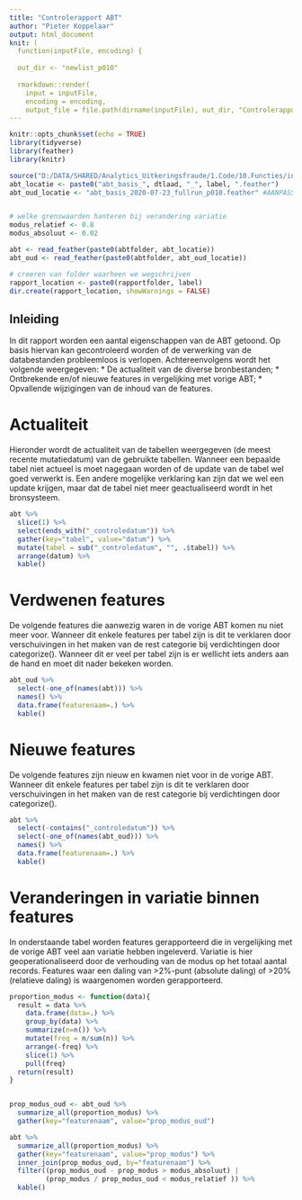 ```yaml
---
title: "Controlerapport ABT"
author: "Pieter Koppelaar"
output: html_document
knit: (
  function(inputFile, encoding) {
  
  out_dir <- "newlist_p010"
  
  rmarkdown::render(
    input = inputFile,
    encoding = encoding,
    output_file = file.path(dirname(inputFile), out_dir, "Controlerapport_abt.html")) })
---
```


```r
knitr::opts_chunk$set(echo = TRUE)
library(tidyverse)
library(feather)
library(knitr)

source("D:/DATA/SHARED/Analytics_Uitkeringsfraude/1.Code/10.Functies/init.R")
abt_locatie <- paste0("abt_basis_", dtlaad, "_", label, ".feather")
abt_oud_locatie <- "abt_basis_2020-07-23_fullrun_p010.feather" #AANPASSEN AAN ABT WAARMEE JE VERGELIJKT


# welke grenswaarden hanteren bij verandering variatie
modus_relatief <- 0.8
modus_absoluut <- 0.02

abt <- read_feather(paste0(abtfolder, abt_locatie))
abt_oud <- read_feather(paste0(abtfolder, abt_oud_locatie)) 

# creeren van folder waarheen we wegschrijven
rapport_location <- paste0(rapportfolder, label)
dir.create(rapport_location, showWarnings = FALSE)

```

## Inleiding

In dit rapport worden een aantal eigenschappen van de ABT getoond. Op basis hiervan kan gecontroleerd worden of de verwerking van de databestanden probleemloos is verlopen. Achtereenvolgens wordt het volgende weergegeven:
* De actualiteit van de diverse bronbestanden;
* Ontbrekende en/of nieuwe features in vergelijking met vorige ABT;
* Opvallende wijzigingen van de inhoud van de features.

# Actualiteit

Hieronder wordt de actualiteit van de tabellen weergegeven (de meest recente mutatiedatum) van de gebruikte tabellen. Wanneer een bepaalde tabel niet actueel is moet nagegaan worden of de update van de tabel wel goed verwerkt is. Een andere mogelijke verklaring kan zijn dat we wel een update krijgen, maar dat de tabel niet meer geactualiseerd wordt in het bronsysteem.

```r
abt %>%
  slice(1) %>%
  select(ends_with("_controledatum")) %>%
  gather(key="tabel", value="datum") %>%
  mutate(tabel = sub("_controledatum", "", .$tabel)) %>% 
  arrange(datum) %>%
  kable()
```


# Verdwenen features
De volgende features die aanwezig waren in de vorige ABT komen nu niet meer voor. Wanneer dit enkele features per tabel zijn is dit te verklaren door verschuivingen in het maken van de rest categorie bij verdichtingen door categorize(). Wanneer dit er veel per tabel zijn is er wellicht iets anders aan de hand en moet dit nader bekeken worden.
```r
abt_oud %>% 
  select(-one_of(names(abt))) %>% 
  names() %>% 
  data.frame(featurenaam=.) %>% 
  kable()
```


# Nieuwe features
De volgende features zijn nieuw en kwamen niet voor in de vorige ABT. Wanneer dit enkele features per tabel zijn is dit te verklaren door verschuivingen in het maken van de rest categorie bij verdichtingen door categorize().
```r
abt %>% 
  select(-contains("_controledatum")) %>%
  select(-one_of(names(abt_oud))) %>% 
  names() %>% 
  data.frame(featurenaam=.) %>% 
  kable()
```

# Veranderingen in variatie binnen features
In onderstaande tabel worden features gerapporteerd die in vergelijking met de vorige ABT veel aan variatie hebben ingeleverd. Variatie is hier geoperationaliseerd door de verhouding van de modus op het totaal aantal records. Features waar een daling van >2%-punt (absolute daling) of >20% (relatieve daling) is waargenomen worden gerapporteerd. 

```r
proportion_modus <- function(data){
  result = data %>%
    data.frame(data=.) %>%
    group_by(data) %>%
    summarize(n=n()) %>%
    mutate(freq = n/sum(n)) %>% 
    arrange(-freq) %>% 
    slice(1) %>% 
    pull(freq)
  return(result)
}


prop_modus_oud <- abt_oud %>% 
  summarize_all(proportion_modus) %>%
  gather(key="featurenaam", value="prop_modus_oud")

abt %>% 
  summarize_all(proportion_modus) %>%
  gather(key="featurenaam", value="prop_modus") %>%
  inner_join(prop_modus_oud, by="featurenaam") %>%
  filter((prop_modus_oud - prop_modus > modus_absoluut) | 
         (prop_modus / prop_modus_oud < modus_relatief )) %>%
  kable()

```

